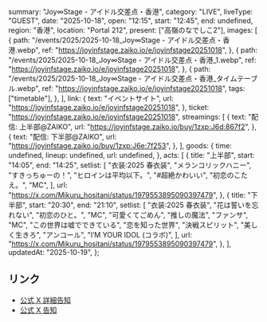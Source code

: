   summary: "Joy∞Stage - アイドル交差点・香港",
  category: "LIVE",
  liveType: "GUEST",
  date: "2025-10-18",
  open: "12:15",
  start: "12:45",
  end: undefined,
  region: "香港",
  location: "Portal 212",
  present: ["高嶺のなでしこ2"],
  images: [
    {
      path: "/events/2025/2025-10-18_Joy∞Stage - アイドル交差点・香港.webp",
      ref: "https://joyinfstage.zaiko.io/e/joyinfstage20251018",
    },
    {
      path: "/events/2025/2025-10-18_Joy∞Stage - アイドル交差点・香港_1.webp",
      ref: "https://joyinfstage.zaiko.io/e/joyinfstage20251018",
    },
    {
      path: "/events/2025/2025-10-18_Joy∞Stage - アイドル交差点・香港_タイムテーブル.webp",
      ref: "https://joyinfstage.zaiko.io/e/joyinfstage20251018",
      tags: ["timetable"],
    },
  ],
  link: {
    text: "イベントサイト",
    url: "https://joyinfstage.zaiko.io/e/joyinfstage20251018",
  },
  ticket: "https://joyinfstage.zaiko.io/e/joyinfstage20251018",
  streamings: [
    {
      text: "配信: 上半部@ZAIKO",
      url: "https://joyinfstage.zaiko.io/buy/1zxp:J6d:867f2",
    },
    {
      text: "配信: 下半部@ZAIKO",
      url: "https://joyinfstage.zaiko.io/buy/1zxp:J6e:7f253",
    },
  ],
  goods: {
    time: undefined,
    lineup: undefined,
    url: undefined,
  },
  acts: [
    {
      title: "上半部",
      start: "14:05",
      end: "14:25",
      setlist: [
        "衣装:2025 春衣装",
        "メランコリックハニー",
        "すきっちゅーの！",
        "ヒロインは平均以下。",
        "#超絶かわいい",
        "初恋のこたえ。",
        "MC",
      ],
      url: "https://x.com/Mikuru_hositani/status/1979553895090397479",
    },
    {
      title: "下半部",
      start: "20:30",
      end: "21:10",
      setlist: [
        "衣装:2025 春衣装",
        "花は誓いを忘れない",
        "初恋のひと。",
        "MC",
        "可愛くてごめん",
        "推しの魔法",
        "ファンサ",
        "MC",
        "この世界は嘘でできている",
        "恋を知った世界",
        "決戦スピリット",
        "美しく生きろ",
        "アンコール",
        "I’M YOUR IDOL (コラボ)",
      ],
      url: "https://x.com/Mikuru_hositani/status/1979553895090397479",
    },
  ],
  updatedAt: "2025-10-19",
};

## リンク

- [公式 X 詳細告知](https://x.com/takanenofficial/status/1978400455710646458)
- [公式 X 告知](https://x.com/takanenofficial/status/1971515088017543334)
